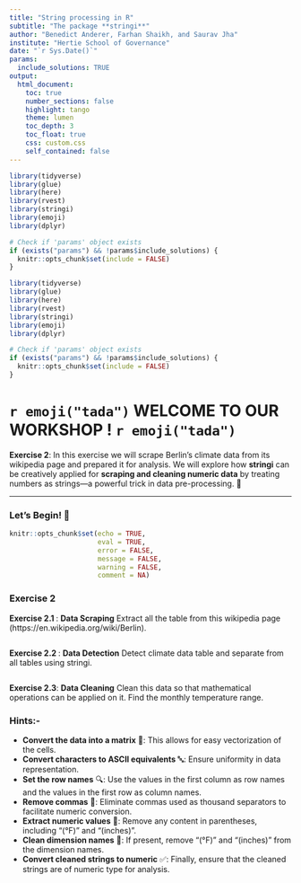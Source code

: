 ```yaml
---
title: "String processing in R"
subtitle: "The package **stringi**"
author: "Benedict Anderer, Farhan Shaikh, and Saurav Jha"
institute: "Hertie School of Governance"
date: "`r Sys.Date()`"
params:
  include_solutions: TRUE
output:
  html_document:
    toc: true
    number_sections: false
    highlight: tango
    theme: lumen
    toc_depth: 3
    toc_float: true
    css: custom.css
    self_contained: false
---
```


```r

library(tidyverse)
library(glue)
library(here)
library(rvest)
library(stringi)
library(emoji) 
library(dplyr) 

# Check if 'params' object exists
if (exists("params") && !params$include_solutions) {
  knitr::opts_chunk$set(include = FALSE)
}

```


```r

library(tidyverse)
library(glue)
library(here)
library(rvest)
library(stringi)
library(emoji) 
library(dplyr) 

# Check if 'params' object exists
if (exists("params") && !params$include_solutions) {
  knitr::opts_chunk$set(include = FALSE)
}

``` 


#  `r emoji("tada")` WELCOME TO OUR WORKSHOP ! `r emoji("tada")`
   
**Exercise 2**: In this exercise we will scrape Berlin's climate data from its wikipedia page and prepared it for analysis. We will explore how **stringi** can be creatively applied for **scraping and cleaning numeric data** by treating numbers as strings—a powerful trick in data pre-processing. 🧹

--- 

### Let’s Begin! 🚀


```r
knitr::opts_chunk$set(echo = TRUE,
                      eval = TRUE,
                      error = FALSE,
                      message = FALSE,
                      warning = FALSE,
                      comment = NA)
``` 


### Exercise 2

**Exercise 2.1 **: **Data Scraping** Extract all the table from this wikipedia page (https://en.wikipedia.org/wiki/Berlin). 

```r

```

**Exercise 2.2 **: **Data Detection** Detect climate data table and separate from all tables using stringi. 

```r

``` 

**Exercise 2.3**: **Data Cleaning**  Clean this data so that mathematical operations can be applied on it. Find the monthly temperature range. 

### Hints:-

- **Convert the data into a matrix** 🧮: This allows for easy vectorization of the cells.
- **Convert characters to ASCII equivalents** 🔤: Ensure uniformity in data representation.
- **Set the row names** 🔍: Use the values in the first column as row names and the values in the first row as column names.
- **Remove commas** 💬: Eliminate commas used as thousand separators to facilitate numeric conversion.
- **Extract numeric values** 🔢: Remove any content in parentheses, including "(°F)" and "(inches)".
- **Clean dimension names** 📝: If present, remove "(°F)" and "(inches)" from the dimension names.
- **Convert cleaned strings to numeric** ✅: Finally, ensure that the cleaned strings are of numeric type for analysis.
 
```r

```




